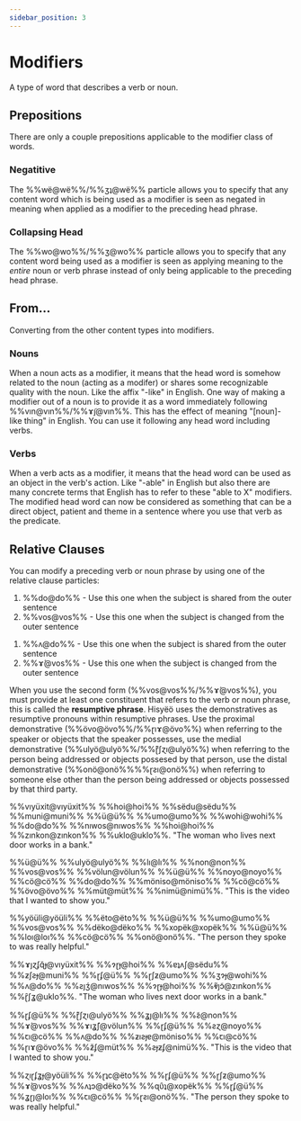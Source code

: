 ```yaml
---
sidebar_position: 3
---
```



# Modifiers

A type of word that describes a verb or noun.

## Prepositions

There are only a couple prepositions applicable to the modifier class of words.

### Negatitive

The %%wë@wë%%/%%ʒʇ@wë%% particle allows you to specify that any content word
which is being used as a modifier is seen as negated in meaning when applied
as a modifier to the preceding head phrase.

### Collapsing Head

The %%wo@wo%%/%%ʒ@wo%% particle allows you to specify that any content word
being used as a modifier is seen as applying meaning to the *entire* noun or
verb phrase instead of only being applicable to the preceding head phrase.

## From...

Converting from the other content types into modifiers.

### Nouns

When a noun acts as a modifier, it means that the head word is somehow related
to the noun (acting as a modifer) or shares some recognizable quality with the
noun. Like the affix "-like" in English. One way of making a modifier out of a
noun is to provide it as a word immediately following %%vın@vın%%/%%ɤ̃ȷ@vın%%.
This has the effect of meaning "[noun]-like thing" in English. You can use it
following any head word including verbs.


### Verbs

When a verb acts as a modifier, it means that the head word can be used as an
object in the verb's action. Like "-able" in English but also there are many
concrete terms that English has to refer to these "able to X" modifiers. The
modified head word can now be considered as something that can be a direct
object, patient and theme in a sentence where you use that verb as the
predicate.


## Relative Clauses

You can modify a preceding verb or noun phrase by using one of the relative
clause particles:

<Tabs groupId="popöun-kon-cukto" queryString>
    <TabItem value="latin" label="Latin" default>
        <ol>
          <li>%%do@do%% - Use this one when the subject is shared from the outer sentence</li>
          <li>%%vos@vos%% - Use this one when the subject is changed from the outer sentence</li>
        </ol>
    </TabItem>
    <TabItem value="opügido" label="ɽʋʄꜿɟʌ">
        <ol>
          <li>%%ʌ@do%% - Use this one when the subject is shared from the outer sentence</li>
          <li>%%ɤ́@vos%% - Use this one when the subject is changed from the outer sentence</li>
        </ol>
    </TabItem>
</Tabs>

When you use the second form (%%vos@vos%%/%%ɤ́@vos%%), you must provide at least
one constituent that refers to the verb or noun phrase, this is called the
**resumptive phrase**. Hisyëö uses the demonstratives as resumptive pronouns
within resumptive phrases. Use the proximal demonstrative
(%%övo@övo%%/%%ɽıɤ@övo%%) when referring to the speaker or objects that the
speaker possesses, use the medial demonstrative (%%ulyö@ulyö%%/%%ɽ͊ʃɀı@ulyö%%)
when referring to the person being addressed or objects possesed by that person,
use the distal demonstrative (%%onö@onö%%%%ɽƨı@onö%%) when referring to someone
else other than the person being addressed or objects possessed by that third
party.

<Tabs groupId="popöun-kon-cukto" queryString>
    <TabItem value="latin" label="Latin" default>
        <p>%%vıyüxit@vıyüxit%% %%hoi@hoi%% %%sëdu@sëdu%% %%muni@muni%% %%ü@ü%% %%umo@umo%% %%wohi@wohi%% %%do@do%% %%nıwos@nıwos%% %%hoi@hoi%% %%zınkon@zınkon%% %%uklo@uklo%%. "The woman who lives next door works in a bank."</p>
        <p>%%ü@ü%% %%ulyö@ulyö%% %%lı@lı%% %%non@non%% %%vos@vos%% %%völun@völun%% %%ü@ü%% %%noyo@noyo%% %%cö@cö%% %%do@do%% %%möniso@möniso%% %%cö@cö%% %%övo@övo%% %%müt@müt%% %%nimü@nimü%%. "This is the video that I wanted to show you."</p>
        <p>%%yöüli@yöüli%% %%ëto@ëto%% %%ü@ü%% %%umo@umo%% %%vos@vos%% %%dëko@dëko%% %%xopëk@xopëk%% %%ü@ü%% %%loı@loı%% %%cö@cö%% %%onö@onö%%. "The person they spoke to was really helpful."</p>
    </TabItem>
    <TabItem value="opügido" label="ɽʋʄꜿɟʌ">
        <p>%%ɤȷɀʄɋ̆ɟ@vıyüxit%% %%ɂɽɟ@hoi%% %%ɐʇʌʃ@sëdu%% %%ƶʃƨɟ@muni%% %%ɽʄ@ü%% %%ɽʃƶ@umo%% %%ʒɂɟ@wohi%% %%ʌ@do%% %%ƨȷʒ́@nıwos%% %%ɂɽɟ@hoi%% %%ⱴ̃ȷɔ̃@zınkon%% %%ɽ̑ʃʓ@uklo%%. "The woman who lives next door works in a bank."</p>
        <p>%%ɽʄ@ü%% %%ɽ͊ʃɀı@ulyö%% %%ʓȷ@lı%% %%ƨ̃@non%% %%ɤ́@vos%% %%ɤıʓ̃ʃ@völun%% %%ɽʄ@ü%% %%ƨɀ@noyo%% %%ꞇı@cö%% %%ʌ@do%% %%ƶıƨɟɐ@möniso%% %%ꞇı@cö%% %%ɽıɤ@övo%% %%ƶ̆ʄ@müt%% %%ƨɟƶʄ@nimü%%. "This is the video that I wanted to show you."</p>
        <p>%%ɀıɽʄʓɟ@yöüli%% %%ɽʇc@ëto%% %%ɽʄ@ü%% %%ɽʃƶ@umo%% %%ɤ́@vos%% %%ʌʇɔ@dëko%% %%ɋʋ̑ʇ@xopëk%% %%ɽʄ@ü%% %%ʓɽȷ@loı%% %%ꞇı@cö%% %%ɽƨı@onö%%. "The person they spoke to was really helpful."</p>
    </TabItem>
</Tabs>
